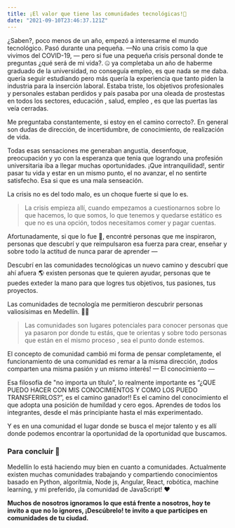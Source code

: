 ```yaml
---
title: ¡El valor que tiene las comunidades tecnológicas!🚀 
date: "2021-09-10T23:46:37.121Z"
---
```


¿Saben?, poco menos de un año, empezó a interesarme el mundo tecnológico. 
Pasó durante una pequeña. —No una crisis como la que vivimos del COVID-19, — pero si fue una pequeña crisis personal donde te preguntas ¿qué será de mi vida?. 🤐
ya completaba un año de haberme graduado de la universidad, no conseguía empleo, es que nada se me daba.  quería seguir estudiando pero más quería la experiencia que tanto piden la industria para la inserción laboral.
Estaba triste, los objetivos profesionales y personales estaban perdidos y país pasaba por una oleada de prostestas en todos los sectores, educación , salud, empleo , es que las puertas las veía cerradas.

Me preguntaba constantemente, si estoy en el camino correcto?. En general son dudas de dirección, de incertidumbre, de conocimiento, de realización de vida.

Todas esas sensaciones me generaban angustia, desenfoque, preocupación y yo con la esperanza que tenia que logrando una profesión universitaria iba a llegar muchas oportunidades.
¡Que intranquilidad!, sentir pasar tu vida y estar en un mismo punto, el no avanzar, el no sentirte satisfecho. 
Esa si que es una mala senseación.

La crisis no es del todo malo, es un choque fuerte si que lo es.

>La crisis empieza allí, cuando empezamos a cuestionarnos sobre lo que hacemos, lo que somos, lo que tenemos y quedarse estático es que no es una opción, todos necesitamos comer y pagar cuentas. 

Afortunadamente, si que lo fue 🤗, encontré personas que me inspiraron, personas que descubrí  y que reimpulsaron esa fuerza para crear, enseñar y sobre todo la actitud de nunca parar de aprender — 

Descubrí en las comunidades tecnológicas un nuevo camino y descubrí que ahí afuera 🌎  existen personas que te quieren ayudar, personas que te puedes exteder la mano para que logres tus objetivos, tus pasiones, tus proyectos.


Las comunidades de tecnología me permitieron descubrir personas valiosísimas en Medellín.  🎁🎁 

>Las comunidades son lugares potenciales para conocer personas que ya pasaron por donde tu estás, que te orientas y sobre todo personas que están en el mismo proceso , sea  el punto donde estemos. 


El concepto de comunidad cambió mi forma de pensar completamente, el funcionamiento de una comunidad es remar a la misma dirección, ¡todos comparten una misma pasión y un mismo interés!  — El conocimiento —  

Esa filosofía de "no importa un título", lo realmente importante es “¿QUE PUEDO HACER CON MIS CONOCIMIENTOS Y COMO LOS PUEDO TRANSFERIRLOS?”, es el camino ganador!!
 Es el camino del conocimiento el que adopta una posición de humildad y cero egos. Aprendes de todos los integrantes, desde el más principiante hasta el más experimentado.

Y es en una comunidad el lugar donde se busca el mejor talento y es allí donde podemos encontrar la oportunidad de la oportunidad que buscamos. 

### Para concluir 📢
Medellín lo está haciendo muy bien en cuanto a comunidades.
Actualmente existen muchas comunidades trabajando y compartiendo conocimientos basado en Python, algorítmia, Node js, Angular, React, robótica, machine learning, y mi preferido, ¡la comunidad de JavaScript!  ❤️

**Muchos de nosotros ignoramos lo que está frente a nosotros, hoy te invito a que no lo ignores, ¡Descúbrelo! te invito a que participes en comunidades de tu ciudad.**